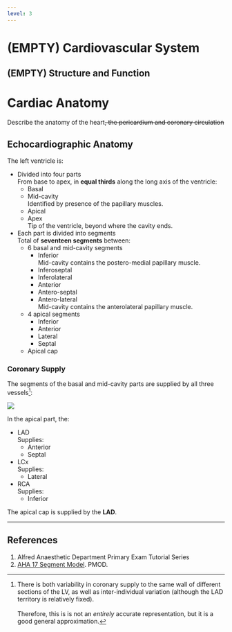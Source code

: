 ```yaml
---
level: 3
---
```


# (EMPTY) Cardiovascular System

## (EMPTY) Structure and Function

# Cardiac Anatomy

:::dual
Describe the anatomy of the heart~~, the pericardium and coronary circulation~~
:::

## Echocardiographic Anatomy

The left ventricle is:

* Divided into four parts\
From base to apex, in **equal thirds** along the long axis of the ventricle:
	* Basal
	* Mid-cavity\
	Identified by presence of the papillary muscles.
	* Apical
	* Apex\
	Tip of the ventricle, beyond where the cavity ends.
* Each part is divided into segments\
Total of **seventeen segments** between:
	* 6 basal and mid-cavity segments
		* Inferior\
		Mid-cavity contains the postero-medial papillary muscle.
		* Inferoseptal
		* Inferolateral
		* Anterior
		* Antero-septal
		* Antero-lateral\
		Mid-cavity contains the anterolateral papillary muscle.
	* 4 apical segments
		* Inferior
		* Anterior
		* Lateral
		* Septal
	* Apical cap\


### Coronary Supply

The segments of the basal and mid-cavity parts are supplied by all three vessels^[There is both variability in coronary supply to the same wall of different sections of the LV, as well as inter-individual variation (although the LAD territory is relatively fixed).\
\
Therefore, this is is not an *entirely* accurate representation, but it is a good general approximation.]:

<img src="resources/ca-supply.svg">

In the apical part, the:

* LAD\
Supplies:
	* Anterior
	* Septal
* LCx\
Supplies:
	* Lateral
* RCA\
Supplies:
	* Inferior

The apical cap is supplied by the **LAD**.

---

## References

1. Alfred Anaesthetic Department Primary Exam Tutorial Series
2. [AHA 17 Segment Model](http://www.pmod.com/files/download/v34/doc/pcardp/3615.htm). PMOD.